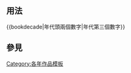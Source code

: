 <includeonly><!-- 在這裡加入模板的保護標識 --></includeonly><noinclude>{{template doc page viewed directly}}</noinclude>
<!-- 在本行下編輯模板說明 -->

== 用法 ==
<nowiki>{{bookdecade|年代頭兩個數字|年代第三個數字}}</nowiki>
== 參見 ==

<includeonly>
<!-- 本行下加入模板的分類 -->
[[Category:各年作品模板]]
</includeonly>